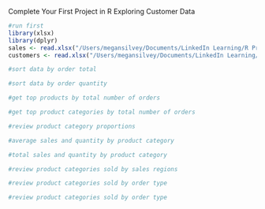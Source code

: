Complete Your First Project in R
Exploring Customer Data

```r
#run first
library(xlsx)
library(dplyr)
sales <- read.xlsx("/Users/megansilvey/Documents/LinkedIn Learning/R Project Course/Red30 Tech Sales.xlsx",1)
customers <- read.xlsx("/Users/megansilvey/Documents/LinkedIn Learning/R Project Course/Red30 Tech Customers.xlsx",1)
```

```r
#sort data by order total

```


```r
#sort data by order quantity

```

```r
#get top products by total number of orders

```


```r
#get top product categories by total number of orders

```


```r
#review product category proportions

```

```r
#average sales and quantity by product category

```

```r
#total sales and quantity by product category

```

```r
#review product categories sold by sales regions

```

```r
#review product categories sold by order type

```

```r
#review product categories sold by order type

```

